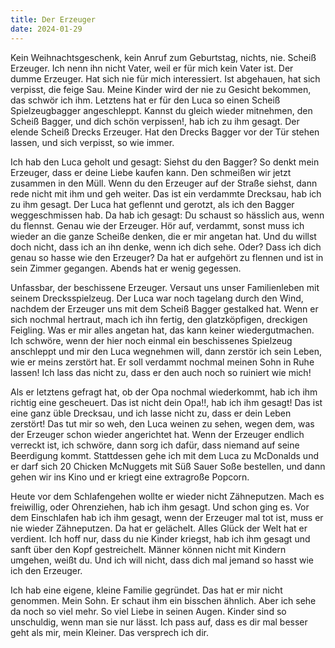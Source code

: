```yaml
---
title: Der Erzeuger
date: 2024-01-29
---
```

Kein Weihnachtsgeschenk, kein Anruf zum Geburtstag, nichts, nie. Scheiß Erzeuger. Ich nenn ihn nicht Vater, weil er für mich kein Vater ist. Der dumme Erzeuger. Hat sich nie für mich interessiert. Ist abgehauen, hat sich verpisst, die feige Sau. Meine Kinder wird der nie zu Gesicht bekommen, das schwör ich ihm. Letztens hat er für den Luca so einen Scheiß Spielzeugbagger angeschleppt. Kannst du gleich wieder mitnehmen, den Scheiß Bagger, und dich schön verpissen!, hab ich zu ihm gesagt. Der elende Scheiß Drecks Erzeuger. Hat den Drecks Bagger vor der Tür stehen lassen, und sich verpisst, so wie immer. 

Ich hab den Luca geholt und gesagt: Siehst du den Bagger? So denkt mein Erzeuger, dass er deine Liebe kaufen kann. Den schmeißen wir jetzt zusammen in den Müll. Wenn du den Erzeuger auf der Straße siehst, dann rede nicht mit ihm und geh weiter. Das ist ein verdammte Drecksau, hab ich zu ihm gesagt. Der Luca hat geflennt und gerotzt, als ich den Bagger weggeschmissen hab. Da hab ich gesagt: Du schaust so hässlich aus, wenn du flennst. Genau wie der Erzeuger. Hör auf, verdammt, sonst muss ich wieder an die ganze Scheiße denken, die er mir angetan hat. Und du willst doch nicht, dass ich an ihn denke, wenn ich dich sehe. Oder? Dass ich dich genau so hasse wie den Erzeuger? Da hat er aufgehört zu flennen und ist in sein Zimmer gegangen. Abends hat er wenig gegessen. 

Unfassbar, der beschissene Erzeuger. Versaut uns unser Familienleben mit seinem Drecksspielzeug. Der Luca war noch tagelang durch den Wind, nachdem der Erzeuger uns mit dem Scheiß Bagger gestalked hat. Wenn er sich nochmal hertraut, mach ich ihn fertig, den glatzköpfigen, dreckigen Feigling. Was er mir alles angetan hat, das kann keiner wiedergutmachen. Ich schwöre, wenn der hier noch einmal ein beschissenes Spielzeug anschleppt und mir den Luca wegnehmen will, dann zerstör ich sein Leben, wie er meins zerstört hat. Er soll verdammt nochmal meinen Sohn in Ruhe lassen! Ich lass das nicht zu, dass er den auch noch so ruiniert wie mich! 

Als er letztens gefragt hat, ob der Opa nochmal wiederkommt, hab ich ihm richtig eine gescheuert. Das ist nicht dein Opa!!, hab ich ihm gesagt! Das ist eine ganz üble Drecksau, und ich lasse nicht zu, dass er dein Leben zerstört! Das tut mir so weh, den Luca weinen zu sehen, wegen dem, was der Erzeuger schon wieder angerichtet hat. Wenn der Erzeuger endlich verreckt ist, ich schwöre, dann sorg ich dafür, dass niemand auf seine Beerdigung kommt. Stattdessen gehe ich mit dem Luca zu McDonalds und er darf sich 20 Chicken McNuggets mit Süß Sauer Soße bestellen, und dann gehen wir ins Kino und er kriegt eine extragroße Popcorn. 

Heute vor dem Schlafengehen wollte er wieder nicht Zähneputzen. Mach es freiwillig, oder Ohrenziehen, hab ich ihm gesagt. Und schon ging es. Vor dem Einschlafen hab ich ihm gesagt, wenn der Erzeuger mal tot ist, muss er nie wieder Zähneputzen. Da hat er gelächelt. Alles Glück der Welt hat er verdient. Ich hoff nur, dass du nie Kinder kriegst, hab ich ihm gesagt und sanft über den Kopf gestreichelt. Männer können nicht mit Kindern umgehen, weißt du. Und ich will nicht, dass dich mal jemand so hasst wie ich den Erzeuger. 

Ich hab eine eigene, kleine Familie gegründet. Das hat er mir nicht genommen. Mein Sohn. Er schaut ihm ein bisschen ähnlich. Aber ich sehe da noch so viel mehr. So viel Liebe in seinen Augen. Kinder sind so unschuldig, wenn man sie nur lässt. Ich pass auf, dass es dir mal besser geht als mir, mein Kleiner. Das versprech ich dir.